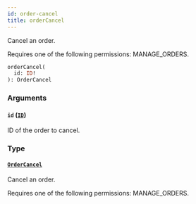 ```yaml
---
id: order-cancel
title: orderCancel
---
```



Cancel an order. 

Requires one of the following permissions: MANAGE_ORDERS.

```graphql
orderCancel(
  id: ID!
): OrderCancel
```


### Arguments

#### `id` ([`ID`](../../../developer/api-reference/scalars/id))

ID of the order to cancel.


### Type

#### [`OrderCancel`](../../../developer/api-reference/objects/order-cancel) 

Cancel an order. 

Requires one of the following permissions: MANAGE_ORDERS.




